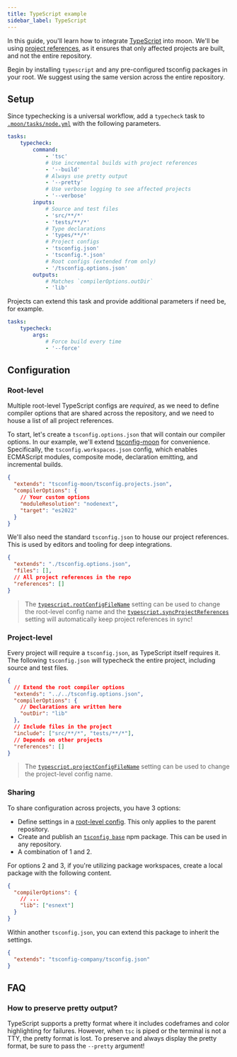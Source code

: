 ```yaml
---
title: TypeScript example
sidebar_label: TypeScript
---
```



<HeadingApiLink to="https://github.com/moonrepo/examples/blob/master/.moon/tasks/node.yml#L95" />

In this guide, you'll learn how to integrate [TypeScript](https://eslint.org/) into moon. We'll be
using [project references](../javascript/typescript-project-refs), as it ensures that only affected
projects are built, and not the entire repository.

Begin by installing `typescript` and any pre-configured tsconfig packages in your root. We suggest
using the same version across the entire repository.

<AddDepsTabs dep="typescript tsconfig-moon" dev />

## Setup

Since typechecking is a universal workflow, add a `typecheck` task to
[`.moon/tasks/node.yml`](../../config/tasks) with the following parameters.

```yaml title=".moon/tasks/node.yml"
tasks:
	typecheck:
		command:
			- 'tsc'
			# Use incremental builds with project references
			- '--build'
			# Always use pretty output
			- '--pretty'
			# Use verbose logging to see affected projects
			- '--verbose'
		inputs:
			# Source and test files
			- 'src/**/*'
			- 'tests/**/*'
			# Type declarations
			- 'types/**/*'
			# Project configs
			- 'tsconfig.json'
			- 'tsconfig.*.json'
			# Root configs (extended from only)
			- '/tsconfig.options.json'
		outputs:
			# Matches `compilerOptions.outDir`
			- 'lib'
```

Projects can extend this task and provide additional parameters if need be, for example.

```yaml title="<project>/moon.yml"
tasks:
	typecheck:
		args:
			# Force build every time
			- '--force'
```

## Configuration

### Root-level

Multiple root-level TypeScript configs are _required_, as we need to define compiler options that
are shared across the repository, and we need to house a list of all project references.

To start, let's create a `tsconfig.options.json` that will contain our compiler options. In our
example, we'll extend [tsconfig-moon](https://www.npmjs.com/package/tsconfig-moon) for convenience.
Specifically, the `tsconfig.workspaces.json` config, which enables ECMAScript modules, composite
mode, declaration emitting, and incremental builds.

```json title="tsconfig.options.json"
{
  "extends": "tsconfig-moon/tsconfig.projects.json",
  "compilerOptions": {
    // Your custom options
    "moduleResolution": "nodenext",
    "target": "es2022"
  }
}
```

We'll also need the standard `tsconfig.json` to house our project references. This is used by
editors and tooling for deep integrations.

```json title="tsconfig.json"
{
  "extends": "./tsconfig.options.json",
  "files": [],
  // All project references in the repo
  "references": []
}
```

> The [`typescript.rootConfigFileName`](../../config/toolchain#rootconfigfilename) setting can be
> used to change the root-level config name and the
> [`typescript.syncProjectReferences`](../../config/toolchain#syncprojectreferences) setting will
> automatically keep project references in sync!

### Project-level

Every project will require a `tsconfig.json`, as TypeScript itself requires it. The following
`tsconfig.json` will typecheck the entire project, including source and test files.

```json title="<project>/tsconfig.json"
{
  // Extend the root compiler options
  "extends": "../../tsconfig.options.json",
  "compilerOptions": {
    // Declarations are written here
    "outDir": "lib"
  },
  // Include files in the project
  "include": ["src/**/*", "tests/**/*"],
  // Depends on other projects
  "references": []
}
```

> The [`typescript.projectConfigFileName`](../../config/toolchain#projectconfigfilename) setting can
> be used to change the project-level config name.

### Sharing

To share configuration across projects, you have 3 options:

- Define settings in a [root-level config](#root-level). This only applies to the parent repository.
- Create and publish an
  [`tsconfig base`](https://www.typescriptlang.org/docs/handbook/tsconfig-json.html#tsconfig-bases)
  npm package. This can be used in any repository.
- A combination of 1 and 2.

For options 2 and 3, if you're utilizing package workspaces, create a local package with the
following content.

```json title="packages/tsconfig-company/tsconfig.json"
{
  "compilerOptions": {
    // ...
    "lib": ["esnext"]
  }
}
```

Within another `tsconfig.json`, you can extend this package to inherit the settings.

```json title="tsconfig.json"
{
  "extends": "tsconfig-company/tsconfig.json"
}
```

## FAQ

### How to preserve pretty output?

TypeScript supports a pretty format where it includes codeframes and color highlighting for
failures. However, when `tsc` is piped or the terminal is not a TTY, the pretty format is lost. To
preserve and always display the pretty format, be sure to pass the `--pretty` argument!
